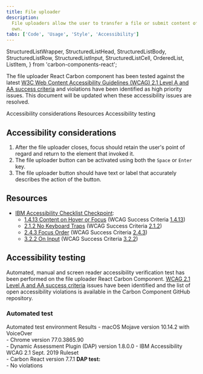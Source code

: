 ```yaml
---
title: File uploader
description:
  File uploaders allow the user to transfer a file or submit content of their
  own.
tabs: ['Code', 'Usage', 'Style', 'Accessibility']
---
```


  StructuredListWrapper,
  StructuredListHead,
  StructuredListBody,
  StructuredListRow,
  StructuredListInput,
  StructuredListCell,
  OrderedList,
  ListItem,
} from 'carbon-components-react';

<PageDescription>

The file uploader React Carbon component has been tested against the latest
[W3C Web Content Accessibility Guidelines (WCAG) 2.1 Level A and AA success criteria](https://www.w3.org/TR/WCAG21/)
and violations have been identified as high priority issues. This document will
be updated when these accessibility issues are resolved.

</PageDescription>

<AnchorLinks>
  <AnchorLink>Accessibility considerations</AnchorLink>
  <AnchorLink>Resources</AnchorLink>
  <AnchorLink>Accessibility testing</AnchorLink>
</AnchorLinks>

## Accessibility considerations

1. After the file uploader closes, focus should retain the user's point of
   regard and return to the element that invoked it.
2. The file uploader button can be activated using both the `Space` or `Enter`
   key.
3. The file uploader button should have text or label that accurately describes
   the action of the button.

## Resources

- [IBM Accessibility Checklist Checkpoint](https://www.ibm.com/able/guidelines/ci162/accessibility_checklist.html):
  - [1.4.13 Content on Hover or Focus](https://www.ibm.com/able/guidelines/ci162/no_keyboard_trap.html)
    (WCAG Success Criteria
    [1.4.13](https://www.w3.org/WAI/WCAG21/Understanding/content-on-hover-or-focus.html))
  - [2.1.2 No Keyboard Traps](https://www.ibm.com/able/guidelines/ci162/no_keyboard_trap.html)
    (WCAG Success Criteria
    [2.1.2](https://www.w3.org/TR/UNDERSTANDING-WCAG20/keyboard-operation-trapping.html))
  - [2.4.3 Focus Order](https://www.ibm.com/able/guidelines/ci162/link_purpose.html)
    (WCAG Success Criteria
    [2.4.3](https://www.w3.org/WAI/WCAG21/Understanding/focus-order))
  - [3.2.2 On Input](https://www.ibm.com/able/guidelines/ci162/on_input.html)
    (WCAG Success Criteria
    [3.2.2](https://www.w3.org/TR/2016/NOTE-UNDERSTANDING-WCAG20-20161007/consistent-behavior-unpredictable-change.html))

## Accessibility testing

Automated, manual and screen reader accessibility verification test has been
performed on the file uploader React Carbon Component.
[WCAG 2.1 Level A and AA success criteria](https://www.w3.org/TR/WCAG21/) issues
have been identified and the list of open accessibility violations is available
in the Carbon Component GitHub repository.

### Automated test

<Row>
  <Column noGutterSm>
    <StructuredListWrapper>
      <StructuredListHead>
        <StructuredListRow head>
          <StructuredListCell head>
            Automated test environment
          </StructuredListCell>
          <StructuredListCell head>Results</StructuredListCell>
        </StructuredListRow>
      </StructuredListHead>
      <StructuredListBody>
        <StructuredListRow>
          <StructuredListCell>
            - macOS Mojave version 10.14.2 with VoiceOver
            <br />
            - Chrome version 77.0.3865.90
            <br />
            - Dynamic Assessment Plugin (DAP) version 1.8.0.0 - IBM
            Accessibility WCAG 2.1 Sept. 2019 Ruleset
            <br />- Carbon React version 7.7.1
          </StructuredListCell>
          <StructuredListCell>
            <strong>DAP test:</strong>
            <br />- No violations
          </StructuredListCell>
        </StructuredListRow>
      </StructuredListBody>
    </StructuredListWrapper>
  </Column>
</Row>
